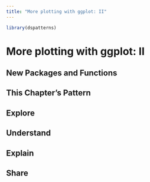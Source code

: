 ```yaml
---
title: "More plotting with ggplot: II"
---
```


```r
library(dspatterns)
```

# More plotting with ggplot: II

## New Packages and Functions  

## This Chapter's Pattern

## Explore

## Understand

## Explain

## Share


